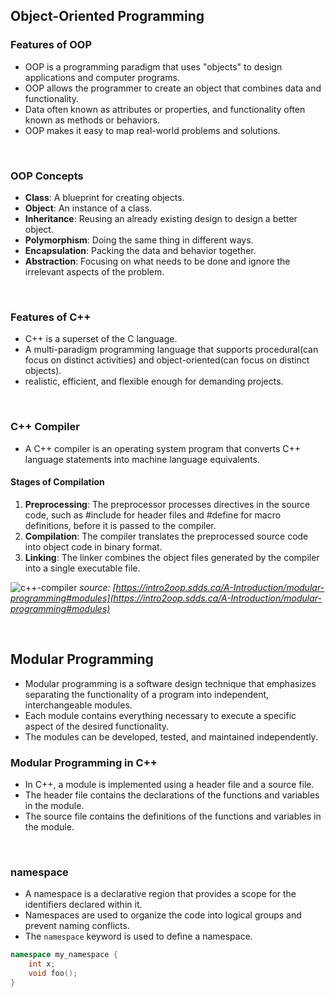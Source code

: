 ## Object-Oriented Programming

### Features of OOP
- OOP is a programming paradigm that uses "objects" to design applications and computer programs.
- OOP allows the programmer to create an object that combines data and functionality.
- Data often known as attributes or properties, and functionality often known as methods or behaviors.
- OOP makes it easy to map real-world problems and solutions.

<br />

### OOP Concepts
- **Class**: A blueprint for creating objects.
- **Object**: An instance of a class.
- **Inheritance**: Reusing an already existing design to design a better object.
- **Polymorphism**: Doing the same thing in different ways.
- **Encapsulation**: Packing the data and behavior together.
- **Abstraction**: Focusing on what needs to be done and ignore the irrelevant aspects of the problem.

<br />

### Features of C++
- C++ is a superset of the C language.
- A multi-paradigm programming language that supports procedural(can focus on distinct activities) and object-oriented(can focus on distinct objects).
- realistic, efficient, and flexible enough for demanding projects.

<br />

### C++ Compiler
- A C++ compiler is an operating system program that converts C++ language statements into machine language equivalents.

#### Stages of Compilation
1. **Preprocessing**: The preprocessor processes directives in the source code, such as #include for header files and #define for macro definitions, before it is passed to the compiler.
2. **Compilation**: The compiler translates the preprocessed source code into object code in binary format.
3. **Linking**: The linker combines the object files generated by the compiler into a single executable file.

![c++-compiler](../.././src/cpp-compiler.png) *source: [https://intro2oop.sdds.ca/A-Introduction/modular-programming#modules](https://intro2oop.sdds.ca/A-Introduction/modular-programming#modules)*

<br />

## Modular Programming
- Modular programming is a software design technique that emphasizes separating the functionality of a program into independent, interchangeable modules.
- Each module contains everything necessary to execute a specific aspect of the desired functionality.
- The modules can be developed, tested, and maintained independently.

### Modular Programming in C++
- In C++, a module is implemented using a header file and a source file.
- The header file contains the declarations of the functions and variables in the module.
- The source file contains the definitions of the functions and variables in the module.

<br />

### namespace
- A namespace is a declarative region that provides a scope for the identifiers declared within it.
- Namespaces are used to organize the code into logical groups and prevent naming conflicts.
- The `namespace` keyword is used to define a namespace.

```cpp
namespace my_namespace {
    int x;
    void foo();
}
```
